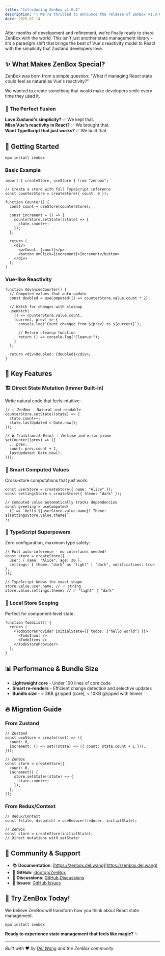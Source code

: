 ```yaml
---
title: "Introducing ZenBox v1.0.0"
description: "🎉 We're thrilled to announce the release of ZenBox v1.0.0!"
date: 2025-07-14
---
```


After months of development and refinement, we're finally ready to share ZenBox with the world. This isn't just another state management library - it's a paradigm shift that brings the best of Vue's reactivity model to React with the simplicity that Zustand developers love.

## ✨ What Makes ZenBox Special?

ZenBox was born from a simple question: "What if managing React state could feel as natural as Vue's reactivity?"

We wanted to create something that would make developers smile every time they used it.

### 🎯 The Perfect Fusion

**Love Zustand's simplicity?** ✅ We kept that.  
**Miss Vue's reactivity in React?** ✅ We brought that.  
**Want TypeScript that just works?** ✅ We built that.

## 🚀 Getting Started

```npm
npm install zenbox
```

### Basic Example

```tsx
import { createStore, useStore } from "zenbox";

// Create a store with full TypeScript inference
const counterStore = createStore({ count: 0 });

function Counter() {
  const count = useStore(counterStore);

  const increment = () => {
    counterStore.setState((state) => {
      state.count++;
    });
  };

  return (
    <div>
      <p>Count: {count}</p>
      <button onClick={increment}>Increment</button>
    </div>
  );
}
```

### Vue-like Reactivity

```tsx
function AdvancedCounter() {
  // Computed values that auto-update
  const doubled = useComputed(() => counterStore.value.count * 2);

  // Watch for changes with cleanup
  useWatch(
    () => counterStore.value.count,
    (current, prev) => {
      console.log(`Count changed from ${prev} to ${current}`);

      // Return cleanup function
      return () => console.log("Cleanup!");
    }
  );

  return <div>Doubled: {doubled}</div>;
}
```

## 🌟 Key Features

### 🏗️ **Direct State Mutation (Immer Built-in)**

Write natural code that feels intuitive:

```tsx
// ✅ ZenBox - Natural and readable
counterStore.setState((state) => {
  state.count++;
  state.lastUpdated = Date.now();
});

// ❌ Traditional React - Verbose and error-prone
setCounter((prev) => ({
  ...prev,
  count: prev.count + 1,
  lastUpdated: Date.now(),
}));
```

### 🔮 **Smart Computed Values**

Cross-store computations that just work:

```tsx
const userStore = createStore({ name: "Alice" });
const settingsStore = createStore({ theme: "dark" });

// Computed value automatically tracks dependencies
const greeting = useComputed(
  () => `Hello ${userStore.value.name}! Theme: ${settingsStore.value.theme}`
);
```

### 💪 **TypeScript Superpowers**

Zero configuration, maximum type safety:

```tsx
// Full auto-inference - no interfaces needed!
const store = createStore({
  user: { name: "Alice", age: 30 },
  settings: { theme: "dark" as "light" | "dark", notifications: true },
});

// TypeScript knows the exact shape
store.value.user.name; // ✅ string
store.value.settings.theme; // ✅ "light" | "dark"
```

### 🎪 **Local Store Scoping**

Perfect for component-level state:

```tsx
function TodoList() {
  return (
    <TodoStoreProvider initialState={{ todos: ["hello world"] }}>
      <TodoInput />
      <TodoItems />
    </TodoStoreProvider>
  );
}
```

## 📊 Performance & Bundle Size

- **Lightweight core** - Under 100 lines of core code
- **Smart re-renders** - Efficient change detection and selective updates
- **Bundle size** - < 3KB gzipped (core), < 10KB gzipped with Immer

## 🔥 Migration Guide

### From Zustand

```tsx
// Zustand
const useStore = create((set) => ({
  count: 0,
  increment: () => set((state) => ({ count: state.count + 1 })),
}));

// ZenBox
const store = createStore({
  count: 0,
  increment() {
    store.setState((state) => {
      state.count++;
    });
  },
});
```

### From Redux/Context

```tsx
// Redux/Context
const [state, dispatch] = useReducer(reducer, initialState);

// ZenBox
const store = createStore(initialState);
// Direct mutations with setState!
```

## 💝 Community & Support

- 📚 **Documentation**: [https://zenbox.del.wang](https://zenbox.del.wang)
- 🐙 **GitHub**: [idootop/ZenBox](https://github.com/idootop/ZenBox)
- 💬 **Discussions**: [GitHub Discussions](https://github.com/idootop/ZenBox/discussions)
- 🐛 **Issues**: [GitHub Issues](https://github.com/idootop/ZenBox/issues)

## 🎊 Try ZenBox Today!

We believe ZenBox will transform how you think about React state management.

```npm
npm install zenbox
```

**Ready to experience state management that feels like magic?** ✨

---

_Built with ❤️ by [Del Wang](https://del.wang) and the ZenBox community_
